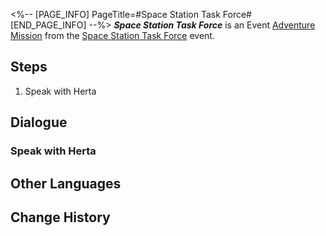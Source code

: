 <%-- [PAGE_INFO]
PageTitle=#Space Station Task Force#
[END_PAGE_INFO] --%>
{{Stub|Dialogue.}}
{{Mission Infobox
|id            = 8035301
|title         = 
|image         = <!--Mission Space Station Task Force.png-->
|type          = Adventure
|event_name    = Space Station Task Force
|chapter       = 
|requirements  = Reach [[Trailblaze Level]] 21
|summary       = <!--official mission summary from Fate's Atlas-->
|characters    = Herta; Trailblazer
|startLocation = [[Herta Space Station]] - [[Storage Zone]]
|world         = Herta Space Station
|area          = Storage Zone
|prev          = 
|next          = 
|rewards       = Credit*5,000
}}
'''''Space Station Task Force''''' is an Event [[Adventure Mission]] from the [[Space Station Task Force]] event.

==Steps==
# Speak with Herta

<!--
==Gameplay Notes==

--><!--
==Trial Character==

-->
==Dialogue==
{{Stub Dialogue}}
===Speak with Herta{{subst:void|<!--803530101-->}}===
{{Mission Description|type=adventure|location=Storage Zone|Herta is looking for you. It's rare to see her act so "friendly," I wonder what new ideas she's brewing... Anyway, let's go and ask her about it.}}
{{Dialogue Start}}
:{{tx}}
{{Dialogue End}}

==Other Languages==
{{Other Languages
|en   = Space Station Task Force
|zhs  = 空间站特派
|zht  = 太空站特派
|ja   = ステーション特派
|ko   = 우주정거장 특파
|es   = Comando de la Estación Espacial
|fr   = Force d'intervention de la station spatiale
|ru   = Особый агент космической станции
|th   = ปฏิบัติการสถานีอวกาศ
|vi   = Ủy Thác Đặc Biệt Trạm Không Gian
|de   = Raumstation-Spezialeinheit
|id   = Satgas Stasiun Luar Angkasa
|pt   = Força-Tarefa da Estação Espacial
}}

==Change History==
{{Change History|3.5}}

